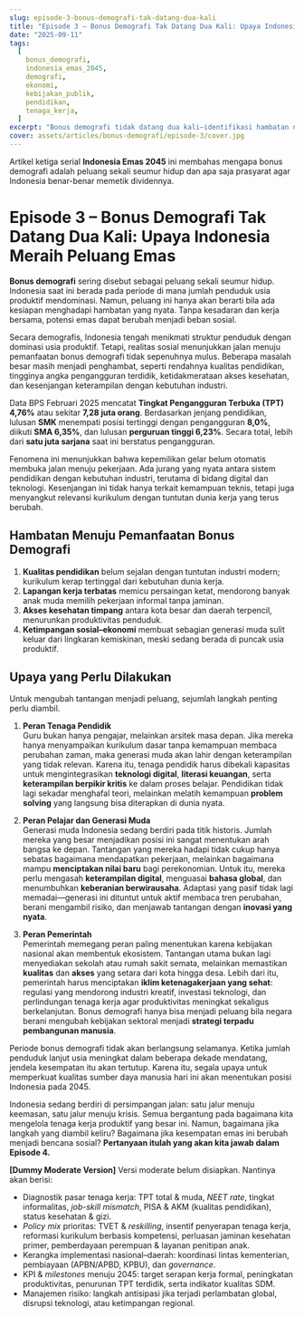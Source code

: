 ```yaml
---
slug: episode-3-bonus-demografi-tak-datang-dua-kali
title: "Episode 3 – Bonus Demografi Tak Datang Dua Kali: Upaya Indonesia Meraih Peluang Emas"
date: "2025-09-11"
tags:
  [
    bonus_demografi,
    indonesia_emas_2045,
    demografi,
    ekonomi,
    kebijakan_publik,
    pendidikan,
    tenaga_kerja,
  ]
excerpt: "Bonus demografi tidak datang dua kali—identifikasi hambatan nyata dan langkah konkret (pendidik, generasi muda, pemerintah) agar peluang emas tak terlewat."
cover: assets/articles/bonus-demografi/episode-3/cover.jpg
---
```


Artikel ketiga serial **Indonesia Emas 2045** ini membahas mengapa bonus demografi adalah peluang sekali seumur hidup dan apa saja prasyarat agar Indonesia benar-benar memetik dividennya.

<Only mode="friendly">

# Episode 3 – Bonus Demografi Tak Datang Dua Kali: Upaya Indonesia Meraih Peluang Emas

**Bonus demografi** sering disebut sebagai peluang sekali seumur hidup. Indonesia saat ini berada pada periode di mana jumlah penduduk usia produktif mendominasi. Namun, peluang ini hanya akan berarti bila ada kesiapan menghadapi hambatan yang nyata. Tanpa kesadaran dan kerja bersama, potensi emas dapat berubah menjadi beban sosial.

Secara demografis, Indonesia tengah menikmati struktur penduduk dengan dominasi usia produktif. Tetapi, realitas sosial menunjukkan jalan menuju pemanfaatan bonus demografi tidak sepenuhnya mulus. Beberapa masalah besar masih menjadi penghambat, seperti rendahnya kualitas pendidikan, tingginya angka pengangguran terdidik, ketidakmerataan akses kesehatan, dan kesenjangan keterampilan dengan kebutuhan industri.

Data BPS Februari 2025 mencatat **Tingkat Pengangguran Terbuka (TPT) 4,76%** atau sekitar **7,28 juta orang**. Berdasarkan jenjang pendidikan, lulusan **SMK** menempati posisi tertinggi dengan pengangguran **8,0%**, diikuti **SMA 6,35%**, dan lulusan **perguruan tinggi 6,23%**. Secara total, lebih dari **satu juta sarjana** saat ini berstatus pengangguran.

Fenomena ini menunjukkan bahwa kepemilikan gelar belum otomatis membuka jalan menuju pekerjaan. Ada jurang yang nyata antara sistem pendidikan dengan kebutuhan industri, terutama di bidang digital dan teknologi. Kesenjangan ini tidak hanya terkait kemampuan teknis, tetapi juga menyangkut relevansi kurikulum dengan tuntutan dunia kerja yang terus berubah.

## Hambatan Menuju Pemanfaatan Bonus Demografi

1. **Kualitas pendidikan** belum sejalan dengan tuntutan industri modern; kurikulum kerap tertinggal dari kebutuhan dunia kerja.
2. **Lapangan kerja terbatas** memicu persaingan ketat, mendorong banyak anak muda memilih pekerjaan informal tanpa jaminan.
3. **Akses kesehatan timpang** antara kota besar dan daerah terpencil, menurunkan produktivitas penduduk.
4. **Ketimpangan sosial–ekonomi** membuat sebagian generasi muda sulit keluar dari lingkaran kemiskinan, meski sedang berada di puncak usia produktif.

## Upaya yang Perlu Dilakukan

Untuk mengubah tantangan menjadi peluang, sejumlah langkah penting perlu diambil.

1. **Peran Tenaga Pendidik**  
   Guru bukan hanya pengajar, melainkan arsitek masa depan. Jika mereka hanya menyampaikan kurikulum dasar tanpa kemampuan membaca perubahan zaman, maka generasi muda akan lahir dengan keterampilan yang tidak relevan. Karena itu, tenaga pendidik harus dibekali kapasitas untuk mengintegrasikan **teknologi digital**, **literasi keuangan**, serta **keterampilan berpikir kritis** ke dalam proses belajar. Pendidikan tidak lagi sekadar menghafal teori, melainkan melatih kemampuan **problem solving** yang langsung bisa diterapkan di dunia nyata.

2. **Peran Pelajar dan Generasi Muda**  
   Generasi muda Indonesia sedang berdiri pada titik historis. Jumlah mereka yang besar menjadikan posisi ini sangat menentukan arah bangsa ke depan. Tantangan yang mereka hadapi tidak cukup hanya sebatas bagaimana mendapatkan pekerjaan, melainkan bagaimana mampu **menciptakan nilai baru** bagi perekonomian. Untuk itu, mereka perlu mengasah **keterampilan digital**, menguasai **bahasa global**, dan menumbuhkan **keberanian berwirausaha**. Adaptasi yang pasif tidak lagi memadai—generasi ini dituntut untuk aktif membaca tren perubahan, berani mengambil risiko, dan menjawab tantangan dengan **inovasi yang nyata**.

3. **Peran Pemerintah**  
   Pemerintah memegang peran paling menentukan karena kebijakan nasional akan membentuk ekosistem. Tantangan utama bukan lagi menyediakan sekolah atau rumah sakit semata, melainkan memastikan **kualitas** dan **akses** yang setara dari kota hingga desa. Lebih dari itu, pemerintah harus menciptakan **iklim ketenagakerjaan yang sehat**: regulasi yang mendorong industri kreatif, investasi teknologi, dan perlindungan tenaga kerja agar produktivitas meningkat sekaligus berkelanjutan. Bonus demografi hanya bisa menjadi peluang bila negara berani mengubah kebijakan sektoral menjadi **strategi terpadu pembangunan manusia**.

Periode bonus demografi tidak akan berlangsung selamanya. Ketika jumlah penduduk lanjut usia meningkat dalam beberapa dekade mendatang, jendela kesempatan itu akan tertutup. Karena itu, segala upaya untuk memperkuat kualitas sumber daya manusia hari ini akan menentukan posisi Indonesia pada 2045.

Indonesia sedang berdiri di persimpangan jalan: satu jalur menuju keemasan, satu jalur menuju krisis. Semua bergantung pada bagaimana kita mengelola tenaga kerja produktif yang besar ini. Namun, bagaimana jika langkah yang diambil keliru? Bagaimana jika kesempatan emas ini berubah menjadi bencana sosial? **Pertanyaan itulah yang akan kita jawab dalam Episode 4.**

</Only>

<Only mode="moderate">

**[Dummy Moderate Version]** Versi moderate belum disiapkan. Nantinya akan berisi:

- Diagnostik pasar tenaga kerja: TPT total & muda, _NEET rate_, tingkat informalitas, _job-skill mismatch_, PISA & AKM (kualitas pendidikan), status kesehatan & gizi.
- _Policy mix_ prioritas: TVET & _reskilling_, insentif penyerapan tenaga kerja, reformasi kurikulum berbasis kompetensi, perluasan jaminan kesehatan primer, pemberdayaan perempuan & layanan penitipan anak.
- Kerangka implementasi nasional–daerah: koordinasi lintas kementerian, pembiayaan (APBN/APBD, KPBU), dan _governance_.
- KPI & _milestones_ menuju 2045: target serapan kerja formal, peningkatan produktivitas, penurunan TPT terdidik, serta indikator kualitas SDM.
- Manajemen risiko: langkah antisipasi jika terjadi perlambatan global, disrupsi teknologi, atau ketimpangan regional.

</Only>
